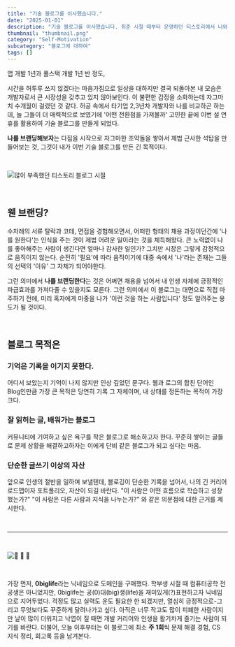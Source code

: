 ```yaml
---
title: "기술 블로그를 이사했습니다."
date: "2025-01-01"
description: "기술 블로그를 이사했습니다. 취준 시절 때부터 운영하던 티스토리에서 나와 직접 제 자신을 일종의 브랜딩할 수 있는 형태의 자그마한 서비스가 필요했기에 직접 개발과 배포를 진행해보았습니다. 앱 개발 1년과 풀스택 개발 1년 반 정도, 시간을 허투루 쓰지 않겠다는 마음가짐으로 일상을 대하지만 결국 되돌아본 내 모습은 개발자로서 큰 시장성을 갖추고 있지 않아보인다."
thumbnail: "thumbnail.png"
category: "Self-Motivation"
subcategory: "블로그에 대하여"
tags: []
---
```


앱 개발 1년과 풀스택 개발 1년 반 정도,

시간을 허투루 쓰지 않겠다는 마음가짐으로 일상을 대하지만 결국 되돌아본 내 모습은 개발자로서 큰 시장성을 갖추고 있지 않아보인다. 이 불편한 감정을 소화하는데 자그마치 수개월이 걸렸던 것 같다. 허공 속에서 타기업 2,3년차 개발자와 나를 비교하곤 하는데, 늘 그들이 더 매력적으로 보였기에 '어떤 전환점을 가져볼까' 고민한 끝에 이번 설 연휴를 활용하여 기술 블로그를 만들게 되었다.

**나를 브랜딩해보자**는 다짐을 시작으로 자그마한 조약돌을 쌓아서 제법 근사한 석탑을 만들어보는 것, 그것이 내가 이번 기술 블로그를 만든 긴 목적이다.

<br />

![많이 부족했던 티스토리 블로그 시절](1.png)

<br />

## 웬 브랜딩?

수차례의 서류 탈락과 코테, 면접을 경험해오면서, 어떠한 형태의 채용 과정이던간에 '나를 원한다'는 인식을 주는 것이 제법 어려운 일이라는 것을 체득해왔다. 큰 노력없이 나를 좋아해주는 사람이 생긴다면 얼마나 감사한 일인가? 그치만 시장은 그렇게 감정적으로 움직이지 않는다. 순전히 '필요'에 따라 움직이기에 대중 속에서 '나'라는 존재는 그들의 선택의 '이유' 그 자체가 되어야한다.

그런 의미에서 **나를 브랜딩한다**는 것은 어쩌면 채용을 넘어서 내 인생 자체에 긍정적인 파급효과를 가져다줄 수 있을지도 모른다. 그런 의미에서 이 블로그는 대면으로 직접 마주하기 전에, 미리 혹자에게 마중을 나가 '이런 것을 하는 사람입니다' 정도 알려주는 용도가 될 것이다.

<br />

## 블로그 목적은

### 기억은 기록을 이기지 못한다.

어디서 보았는지 기억이 나지 않지만 인상 깊었던 문구다. 웹과 로그의 합친 단어인 Blog인만큼 가장 큰 목적은 당연히 기록 그 자체이며, 내 상태를 정돈하는 목적이 가장 크다.

### 잘 읽히는 글, 배워가는 블로그

커뮤니티에 기여하고 싶은 욕구를 작은 블로그로 해소하고자 한다. 꾸준히 쌓이는 글들로 문제 상황을 해결하고하자는 이에게 단비 같은 블로그가 되고 싶다는 마음.

### 단순한 글쓰기 이상의 자산

앞으로 인생의 절반을 일하며 보낼텐데, 블로깅이 단순한 기록을 넘어서, 나의 긴 커리어 로드맵이자 포트폴리오, 자산이 되길 바란다. "이 사람은 어떤 흐름으로 학습하고 성장했는가?" "이 사람은 다른 사람과 지식을 나누는가?" 와 같은 의문점에 대한 근거를 제시한다.

<br />

---

<br />

![🌻 🌻 🌻](2.png)

<br />

가장 먼저, **0biglife**라는 닉네임으로 도메인을 구매했다. 학부생 시절 때 컴퓨터공학 전공생은 아니었지만, 0biglife는 공(0)대(big)생(life)을 재미있게(?)표현하고자 닉네임으로 지어두었다. 걱정도 많고 실력도 운도 필요한 한 되겠지만, 열심히 긍정적으로-그리고 무엇보다도 꾸준하게 달려나가고 싶다. 아직은 너무 작고도 많이 피폐한 사람이지만 날이 많이 더워지고 낙엽이 질 때면 개발 커리어와 인생을 활기차게 즐기는 사람이 되기를 바란다. 더불어, 오늘 이후부터는 이 블로그에 최소 **주 1회**씩 문제 해결 경험, CS 지식 정리, 회고록 등을 남겨본다.
